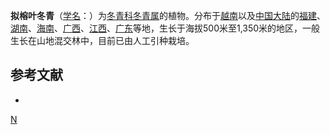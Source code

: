 {{Speciesbox 
| taxon = Ilex subficoidea
| authority = [[胡秀英|S. Y. Hu]]
}}

'''拟榕叶冬青'''（[[学名|学名]]：{{lang|la|''Ilex subficoidea''}}）为[[冬青科|冬青科]][[冬青属|冬青属]]的植物。分布于[[越南|越南]]以及[[中国大陆|中国大陆]]的[[福建|福建]]、[[湖南|湖南]]、[[海南|海南]]、[[广西|广西]]、[[江西|江西]]、[[广东|广东]]等地，生长于海拔500米至1,350米的地区，一般生长在山地混交林中，目前已由人工引种栽培。

== 参考文献 ==
<div class="references-small">
* {{cite web| url =http://www.bioinfo.cn/db05/KmzwSpecies.php?action=view&id=14221| title =拟榕叶冬青| work =《中国高等植物数据库全库》| publisher =中国科学院微生物研究所| author =昆明植物研究所| accessdate =2009-02-24| deadurl =yes| archiveurl =https://web.archive.org/web/20160305071408/http://www.bioinfo.cn/db05/KmzwSpecies.php?action=view&id=14221| archivedate =2016-03-05}}
</div>
{{Taxonbar|from=Q11077430}}

[[Category:冬青属|N]]


{{植物小作品}}